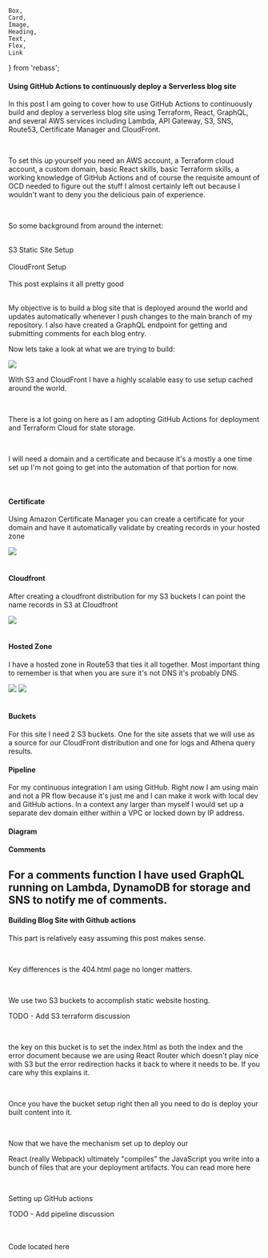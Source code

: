     Box,
    Card,
    Image,
    Heading,
    Text,
    Flex,
    Link
} from 'rebass';









#### Using GitHub Actions to continuously deploy a Serverless blog site

In this post I am going to cover how to use GitHub Actions to continuously build and deploy a serverless blog site using Terraform, React, GraphQL, and several AWS services including Lambda, API Gateway, S3, SNS, Route53, Certificate Manager and CloudFront.

<br/>


To set this up yourself you need an AWS account, a Terraform cloud account, a custom domain, basic React skills, basic Terraform skills, a working knowledge of GitHub Actions and of course the requisite amount of OCD needed to figure out the stuff I almost certainly left out because I wouldn't want to deny you the delicious pain of experience.

<br/>


So some background from around the internet:

<br/>

<Link p={4} href={staticSiteSetup} target="_blank">S3 Static Site Setup</Link>
<br/>
<br/>

<Link p={4} href={cloudFrontSetup} target="_blank">CloudFront Setup</Link>
<br/>
<br/>

<Link p={4} href={goodExp} target="_blank">This post explains it all pretty good</Link>
<br/>
<br/>

My objective is to build a blog site that is deployed around the world and updates automatically whenever I push changes to the main branch of my repository.  I also have created a GraphQL endpoint for getting and submitting comments for each blog entry.
<br/>

Now lets take a look at what we are trying to build:

<Image p={4} verticalAlign='middle' src="/images/6/hostedzone.png" />


With S3 and CloudFront I have a highly scalable easy to use setup cached around the world.

<br/>

There is a lot going on here as I am adopting GitHub Actions for deployment and Terraform Cloud for state storage.

<br/>

I will need a domain and a certificate and because it's a mostly a one time set up I'm not going to get into the automation of that portion for now.

<br/>

#### Certificate
Using Amazon Certificate Manager you can create a certificate for your domain and have it automatically validate by creating records in your hosted zone

<Image p={4} verticalAlign='middle' src="/images/6/acm.png" />
<br/>
<br/>

#### Cloudfront
After creating a cloudfront distribution for my S3 buckets I can point the name records in S3 at Cloudfront

<Image p={4} verticalAlign='middle' src="/images/6/cloudfront.png" />
<br/>
<br/>

#### Hosted Zone

I have a hosted zone in Route53 that ties it all together.  Most important thing to remember is that when you are sure it's not DNS it's probably DNS.


<Image p={4} verticalAlign='middle' src="/images/6/hostedzone.png" />
<Image p={4} verticalAlign='middle' src="/images/6/hostedzone2.png" />
<br/>
<br/>

#### Buckets
For this site I need 2 S3 buckets.  One for the site assets that we will use as a source for our CloudFront distribution and one for logs and Athena query results.

#### Pipeline
For my continuous integration I am using GitHub.  Right now I am using main and not a PR flow because it's just me and I can make it work with local dev and GitHub actions.  In a context any larger than myself I would set up a separate dev domain either within a VPC or locked down by IP address.

#### Diagram

#### Comments
For a comments function I have used GraphQL running on Lambda, DynamoDB for storage and SNS to notify me of comments.
---

#### Building Blog Site with Github actions

This part is relatively easy assuming <Link p={0} href={Post1} target="_blank">this post</Link> makes sense.

<br/>

Key differences is the 404.html page no longer matters.

<br/>

We use two S3 buckets to accomplish static website hosting.

TODO - Add S3 terraform discussion

<br/>

<!-- First www.arthurneedsadomain.com -->

<!-- <br/> -->

<!-- <Image p={4} verticalAlign='middle' src="/images/6/S3www.png" /> -->

<!-- <br/> -->

<!-- which redirects to arthurneedsadomain.com that hosts the content -->

<!-- <br/> -->

<!-- <Image p={4} verticalAlign='middle' src="/images/6/S3domain.png" /> -->

<!-- <br/> -->

the key on this bucket is to set the index.html as both the index and the error document because we are using React Router which doesn't play nice with S3 but the error redirection hacks it back to where it needs to be.  <Link p={0} href={clientSideRoute} target="_blank">If you care why this explains it.</Link>

<br/>

Once you have the bucket setup right then all you need to do is deploy your built content into it.

<br/>

Now that we have the mechanism set up to deploy our

React (really Webpack) ultimately "compiles" the JavaScript you write into a bunch of files that are your deployment artifacts.  You can read more <Link p={0} href={prodBuild} target="_blank">here</Link>

<br/>

Setting up GitHub actions

TODO - Add pipeline discussion


<br/>

<br/>

<Link p={4} href={Repo} target="_blank">Code located here</Link>

<br/>
<br/>

<br/>
